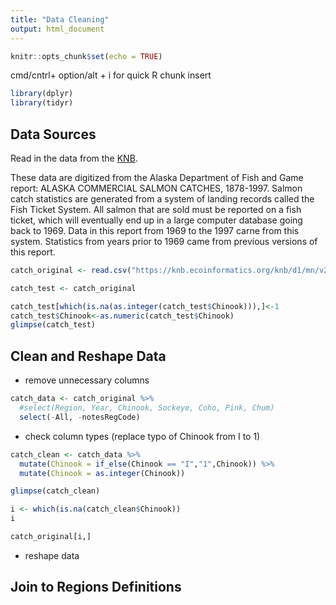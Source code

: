 ```yaml
---
title: "Data Cleaning"
output: html_document
---
```


```r
knitr::opts_chunk$set(echo = TRUE)
```

cmd/cntrl+ option/alt + i for quick R chunk insert

```r
library(dplyr)
library(tidyr)
```

## Data Sources

Read in the data from the [KNB](https://knb.ecoinformatics.org/view/df35b.304.2).

These data are digitized from the Alaska Department of Fish and Game report: ALASKA COMMERCIAL SALMON CATCHES, 1878-1997. Salmon catch statistics are generated from a system of landing records called the Fish Ticket System. All salmon that are sold must be reported on a fish ticket, which will eventually end up in a large computer database going back to 1969. Data in this report from 1969 to the 1997 carne from this system. Statistics from years prior to 1969 came from previous versions of this report.


```r
catch_original <- read.csv("https://knb.ecoinformatics.org/knb/d1/mn/v2/object/df35b.302.1")

catch_test <- catch_original

catch_test[which(is.na(as.integer(catch_test$Chinook))),]<-1
catch_test$Chinook<-as.numeric(catch_test$Chinook)
glimpse(catch_test)
```

## Clean and Reshape Data

* remove unnecessary columns

```r
catch_data <- catch_original %>%
  #select(Region, Year, Chinook, Sockeye, Coho, Pink, Chum)
  select(-All, -notesRegCode)
```

* check column types (replace typo of Chinook from I to 1)

```r
catch_clean <- catch_data %>%
  mutate(Chinook = if_else(Chinook == "I","1",Chinook)) %>%
  mutate(Chinook = as.integer(Chinook))

glimpse(catch_clean)

```



```r
i <- which(is.na(catch_clean$Chinook))
i

catch_original[i,]
```

* reshape data

## Join to Regions Definitions
